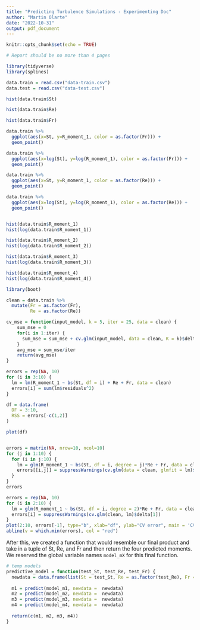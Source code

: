 ```yaml
---
title: "Predicting Turbulence Simulations - Experimenting Doc"
author: "Martin Olarte"
date: "2022-10-31"
output: pdf_document
---
```


```r
knitr::opts_chunk$set(echo = TRUE)

# Report should be no more than 4 pages
```


```r
library(tidyverse)
library(splines)
```

```r
data.train = read.csv("data-train.csv")
data.test = read.csv("data-test.csv")
```

```r
hist(data.train$St)

hist(data.train$Re)

hist(data.train$Fr)

data.train %>%
  ggplot(aes(x=St, y=R_moment_1, color = as.factor(Fr))) +
  geom_point()

data.train %>%
  ggplot(aes(x=log(St), y=log(R_moment_1), color = as.factor(Fr))) +
  geom_point()

data.train %>%
  ggplot(aes(x=St, y=R_moment_1, color = as.factor(Re))) +
  geom_point()

data.train %>%
  ggplot(aes(x=log(St), y=log(R_moment_1), color = as.factor(Re))) +
  geom_point()


hist(data.train$R_moment_1)
hist(log(data.train$R_moment_1))

hist(data.train$R_moment_2)
hist(log(data.train$R_moment_2))

hist(data.train$R_moment_3)
hist(log(data.train$R_moment_3))

hist(data.train$R_moment_4)
hist(log(data.train$R_moment_4))
```

```r
library(boot)

clean = data.train %>%
  mutate(Fr = as.factor(Fr),
         Re = as.factor(Re))

cv_mse = function(input_model, k = 5, iter = 25, data = clean) {
    sum_mse = 0
    for(i in 1:iter) {
      sum_mse = sum_mse + cv.glm(input_model, data = clean, K = k)$delta[1]
    }
    avg_mse = sum_mse/iter
    return(avg_mse)
}

errors = rep(NA, 10)
for (i in 3:10) {
  lm = lm(R_moment_1 ~ bs(St, df = i) + Re + Fr, data = clean)
  errors[i] = sum(lm$residuals^2)
}

df = data.frame(
  DF = 3:10,
  RSS = errors[-c(1,2)]
)

plot(df)


errors = matrix(NA, nrow=10, ncol=10)
for (j in 1:10) {
  for (i in j:10) {
    lm = glm(R_moment_1 ~ bs(St, df = i, degree = j)*Re + Fr, data = clean)
    errors[[i,j]] = suppressWarnings(cv.glm(data = clean, glmfit = lm)$delta[1])
  }
}
errors

errors = rep(NA, 10)
for (i in 2:10) {
  lm = glm(R_moment_1 ~ bs(St, df = i, degree = 2)*Re + Fr, data = clean)
  errors[i] = suppressWarnings(cv.glm(clean, lm)$delta[1])
}
plot(2:10, errors[-1], type="b", xlab="df", ylab="CV error", main = 'CV Error vs Degrees of Freedom with Degree=2 Splines')
abline(v = which.min(errors), col = "red")


```

After this, we created a function that would resemble our final product and take in a tuple of St, Re, and Fr and then return the four predicted moments. We reserved the global variable names `model_mX` for this final function.

```r
# temp models
predictive_model = function(test_St, test_Re, test_Fr) {
  newdata = data.frame(list(St = test_St, Re = as.factor(test_Re), Fr = as.factor(test_Fr)))
  
  m1 = predict(model_m1, newdata =  newdata)
  m2 = predict(model_m2, newdata =  newdata)
  m3 = predict(model_m3, newdata =  newdata)
  m4 = predict(model_m4, newdata =  newdata)
  
  return(c(m1, m2, m3, m4))
}
```
